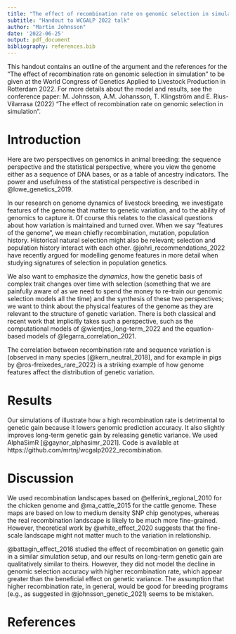 ```yaml
---
title: "The effect of recombination rate on genomic selection in simulation"
subtitle: "Handout to WCGALP 2022 talk"
author: "Martin Johnsson"
date: '2022-06-25'
output: pdf_document
bibliography: references.bib
---
```


This handout contains an outline of the argument and the references for the "The effect of recombination rate on genomic selection in simulation" to be given at the World Congress of Genetics Applied to Livestock Production in Rotterdam 2022. For more details about the model and results, see the conference paper: M. Johnsson, A.M. Johansson, T. Klingström and E. Rius-Vilarrasa (2022) "The effect of recombination rate on genomic selection in simulation".

# Introduction

Here are two perspectives on genomics in animal breeding: the sequence perspective and the statistical perspective, where you view the genome either as a sequence of DNA bases, or as a table of ancestry indicators. The power and usefulness of the statistical perspective is described in @lowe_genetics_2019.

In our research on genome dynamics of livestock breeding, we investigate features of the genome that matter to genetic variation, and to the ability of genomics to capture it. Of course this relates to the classical questions about how variation is maintained and turned over. When we say "features of the genome", we mean chiefly recombination, mutation, population history. Historical natural selection might also be relevant; selection and population history interact with each other. @johri_recommendations_2022 have recently argued for modelling genome features in more detail when studying signatures of selection in population genetics.

We also want to emphasize the _dynamics_, how the genetic basis of complex trait changes over time with selection (something that we are painfully aware of as we need to spend the money to re-train our genomic selection models all the time) and the synthesis of these two perspectives; we want to think about the physical features of the genome as they are relevant to the structure of genetic variation. There is both classical and recent work that implicitly takes such a perspective, such as the computational models of @wientjes_long-term_2022 and the equation-based models of @legarra_correlation_2021.

The correlation between recombination rate and sequence variation is (observed in many species [@kern_neutral_2018], and for example in pigs by @ros-freixedes_rare_2022) is a striking example of how genome features affect the distribution of genetic variation.


# Results

Our simulations of illustrate how a high recombination rate is detrimental to genetic gain because it lowers genomic prediction accuracy. It also slightly improves long-term genetic gain by releasing genetic variance. We used AlphaSimR [@gaynor_alphasimr_2021]. Code is available at https://github.com/mrtnj/wcgalp2022_recombination.


# Discussion

We used recombination landscapes based on @elferink_regional_2010 for the chicken genome and @ma_cattle_2015 for the cattle genome. These maps are based on low to medium density SNP chip genotypes, whereas the real recombination landscape is likely to be much more fine-grained. However, theoretical work by @white_effect_2020 suggests that the fine-scale landscape might not matter much to the variation in relationship.

@battagin_effect_2016 studied the effect of recombination on genetic gain in a similar simulation setup, and our results on long-term genetic gain are qualitatively similar to theirs. However, they did not model the decline in genomic selection accuracy with higher recombination rate, which appear greater than the beneficial effect on genetic variance. The assumption that higher recombination rate, in general, would be good for breeding programs (e.g., as suggested in @johnsson_genetic_2021) seems to be mistaken.


# References